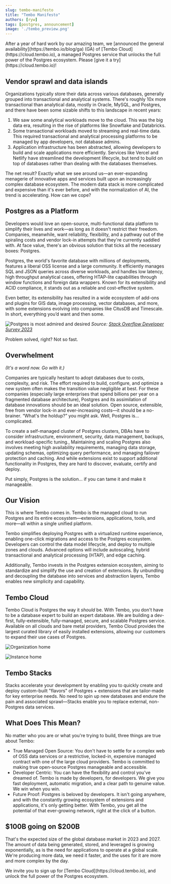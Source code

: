 ```yaml
---
slug: tembo-manifesto
title: "Tembo Manifesto"
authors: [ryw]
tags: [postgres, announcement]
image: './tembo_preview.png'
---
```



<Callout title='January 10, 2024' variant='info'>
    After a year of hard work by our amazing team, we [announced the general availability](https://tembo.io/blog/ga) (GA) of [Tembo Cloud](https://cloud.tembo.io), a managed Postgres service that unlocks the full power of the Postgres ecosystem. Please [give it a try](https://cloud.tembo.io)!
</Callout>

## Vendor sprawl and data islands

Organizations typically store their data across various databases, generally grouped into transactional and analytical systems. There's roughly 10x more transactional than analytical data, mostly in Oracle, MySQL, and Postgres, and there have been some sizable shifts to this landscape in recent years:

1. We saw some analytical workloads move to the cloud. This was the big data era, resulting in the rise of platforms like Snowflake and Databricks.
1. Some transactional workloads moved to streaming and real-time data. This required transactional and analytical processing platforms to be managed by app developers, not database admins.
1. Application infrastructure has been abstracted, allowing developers to build and scale applications more efficiently. Services like Vercel and Netlify have streamlined the development lifecycle, but tend to build on top of databases rather than dealing with the databases themselves.

The net result? Exactly what we see around us—an ever-expanding menagerie of innovative apps and services built upon an increasingly complex database ecosystem. The modern data stack is more complicated and expensive than it's ever before, and with the normalization of AI, the trend is accelerating. How can we cope?

## Postgres as a Platform

Developers would love an open-source, multi-functional data platform to simplify their lives and work—as long as it doesn't restrict their freedom. Companies, meanwhile, want reliability, flexibility, and a pathway out of the spiraling costs and vendor lock-in attempts that they're currently saddled with.
At face value, there's an obvious solution that ticks all the necessary boxes:
Postgres.

Postgres, the world's favorite database with millions of deployments, features a liberal OSS license and a large community. It efficiently manages SQL and JSON queries across diverse workloads, and handles low latency, high throughput analytical cases, offering HTAP-lite capabilities through window functions and foreign data wrappers. Known for its extensibility and ACID compliance, it stands out as a reliable and cost-effective system.

Even better, its extensibility has resulted in a wide ecosystem of add-ons and plugins for GIS data, image processing, vector databases, and more, with some extensions evolving into companies like CitusDB and Timescale. In short, everything you’d want and then some.

![Postgres is most admired and desired](./postgres_is_admired_and_desired_stackoverflow.png)
*Source: [Stack Overflow Developer Survey 2023](https://survey.stackoverflow.co/2023/#section-admired-and-desired-databases)*

Problem solved, right? Not so fast.

## Overwhelment​

*(It's a word now. Go with it.)*

Companies are typically hesitant to adopt databases due to costs, complexity, and risk. The effort required to build, configure, and optimize a new system often makes the transition value negligible at best. For these companies (especially large enterprises that spend billions per year on a fragmented database architecture), Postgres and its assimilation of database innovations should be an ideal solution. Open source, extensible, free from vendor lock-in and ever-increasing costs—it should be a no-brainer.
“What's the holdup?” you might ask. Well, Postgres is... complicated.

To create a self-managed cluster of Postgres clusters, DBAs have to consider infrastructure, environment, security, data management, backups, and workload-specific tuning., Maintaining and scaling Postgres also involves meeting high availability requirements, managing data storage, updating schemas, optimizing query performance, and managing failover protection and caching. And while extensions exist to support additional functionality in Postgres, they are hard to discover, evaluate, certify and deploy.

Put simply, Postgres is the solution… if you can tame it and make it manageable.

## Our Vision

This is where Tembo comes in. Tembo is the managed cloud to run Postgres and its entire ecosystem—extensions, applications, tools, and more—all within a single unified platform.

Tembo simplifies deploying Postgres with a virtualized runtime experience, enabling one-click migrations and access to the Postgres ecosystem. Developers can control the data model lifecycle, and deploy to multiple zones and clouds. Advanced options will include autoscaling, hybrid transactional and analytical processing (HTAP), and edge caching.

Additionally, Tembo invests in the Postgres extension ecosystem, aiming to standardize and simplify the use and creation of extensions. By unbundling and decoupling the database into services and abstraction layers, Tembo enables new simplicity and capability.

## Tembo Cloud

Tembo Cloud is Postgres the way it *should* be. With Tembo, you don't have to be a database expert to build an expert database. We are building a dev-first, fully-extensible, fully-managed, secure, and scalable Postgres service. Available on all clouds and bare metal providers, Tembo Cloud provides the largest curated library of easily installed extensions, allowing our customers to expand their use cases of Postgres.

![Organization home](./org_home.png)

![Instance home](./instance_home.png)

## Tembo Stacks

Stacks accelerate your development by enabling you to quickly create and deploy custom-built "flavors" of Postgres + extensions that are tailor-made for key enterprise needs. No need to spin up new databases and endure the pain and associated sprawl—Stacks enable you to replace external, non-Postgres data services.

## What Does This Mean?

No matter who you are or what you're trying to build, three things are true about Tembo:

* True Managed Open Source: You don't have to settle for a complex web of OSS data services or a restrictive, locked-in, expensive managed contract with one of the large cloud providers. Tembo is committed to making true open-source Postgres manageable and accessible.
* Developer Centric: You can have the flexibility and control you've dreamed of. Tembo is made by developers, for developers. We give you fast deployment, automatic migration, and a clear path to genuine value. We win when you win.
* Future Proof: Postgres is beloved by developers. It isn't going anywhere, and with the constantly growing ecosystem of extensions and applications, it's only getting better. With Tembo, you get all the potential of that ever-growing network, right at the click of a button.

## $100B going on $200B

That's the expected size of the global database market in 2023 and 2027. The amount of data being generated, stored, and leveraged is growing exponentially, as is the need for applications to operate at a global scale. We're producing more data, we need it faster, and the uses for it are more and more complex by the day.

<Callout title='Try it out!' variant='tip'>
    We invite you to sign up for [Tembo Cloud](https://cloud.tembo.io), and unlock the full power of the Postgres ecosystem.
</Callout>
